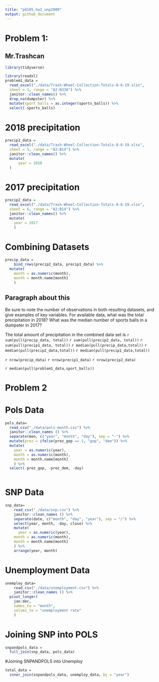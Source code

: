 ```yaml
---
title: "p8105_hw2_unp2000"
output: github_document
---
```

# Problem 1: 
## Mr.Trashcan
```r
library(tidyverse)

library(readxl)
problem1_data = 
  read_excel("./data/Trash-Wheel-Collection-Totals-8-6-19.xlsx", 
  sheet = 1, range = "A2:N338") %>%
  janitor::clean_names() %>%
  drop_na(dumpster) %>%
  mutate(sport_balls = as.integer(sports_balls)) %>%
  select(-sports_balls)
```

# 2018 precipitation 
```r
precip1_data = 
  read_excel("./data/Trash-Wheel-Collection-Totals-8-6-19.xlsx",
  sheet = 5, range = "A2:B14") %>%
  janitor::clean_names() %>%
  mutate(
      year = 2018
  )

```
# 2017 precipitation
```r
precip2_data = 
  read_excel("./data/Trash-Wheel-Collection-Totals-8-6-19.xlsx", 
  sheet = 6, range = "A2:B14") %>%
  janitor::clean_names() %>%
  mutate(
    year = 2017
    )

```
# Combining Datasets
```r
precip_data =
    bind_rows(precip2_data, precip1_data) %>%
  mutate(
    month = as.numeric(month),
    month = month.name[month]
    )
``` 

## Paragraph about this 
Be sure to note the number of observations in both resulting datasets, and give examples of key variables. For available data, what was the total precipitation in 2018? What was the median number of sports balls in a dumpster in 2017?

The total amount of precipitation in the combined data set is `r sum(pull(precip_data, total))`
`r sum(pull(precip2_data, total))`
`r sum(pull(precip1_data, total))`
`r median(pull(precip_data,total))`
`r median(pull(precip2_data,total))`
`r median(pull(precip1_data,total))`

`r nrow(precip_data)`
`r nrow(precip1_data)`
`r nrow(precip2_data)`

`r median(pull(problem1_data,sport_balls))`

# Problem 2 
# Pols Data 
```r
pols_data= 
  read_csv("./data/pols-month.csv") %>%
  janitor::clean_names () %>%
  separate(mon, c("year", "month", "day"), sep = "-") %>%
  mutate(prez = ifelse(prez_gop == 1, "gop", "dem")) %>%
  mutate(
    year = as.numeric(year), 
    month = as.numeric(month),
    month = month.name[month]
    ) %>%
  select(-prez_gop, -prez_dem, -day)
  
```

# SNP Data
```r
snp_data= 
    read_csv("./data/snp.csv") %>%
    janitor::clean_names () %>%
    separate(date, c("month", "day", "year"), sep = "/") %>%
    select(year, month, -day, close) %>%
    mutate(
      year = as.numeric(year),
    month = as.numeric(month),
    month = month.name[month]
    ) %>%
    arrange(year, month)
```

# Unemployment Data 
```r
unemploy_data= 
    read_csv("./data/unemployment.csv") %>%
    janitor::clean_names () %>%
  pivot_longer(
    jan:dec,
    names_to = "month", 
    values_to = "unemployment rate"
    )
```

# Joining SNP into POLS 
```r
snpandpols_data = 
  full_join(snp_data, pols_data)
```

#Joining SNPANDPOLS into Unemploy 
```r
total_data = 
  inner_join(snpandpols_data, unemploy_data, by = "year")
```


